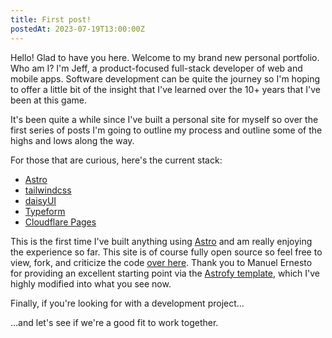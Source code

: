 ```yaml
---
title: First post!
postedAt: 2023-07-19T13:00:00Z
---
```



Hello! Glad to have you here. Welcome to my brand new personal portfolio. Who am I? I'm Jeff, a product-focused full-stack developer of web and mobile apps. Software development can be quite the journey so I'm hoping to offer a little bit of the insight that I've learned over the 10+ years that I've been at this game.

It's been quite a while since I've built a personal site for myself so over the first series of posts I'm going to outline my process and outline some of the highs and lows along the way.

For those that are curious, here's the current stack:

- [Astro](https://astro.build)
- [tailwindcss](https://tailwindcss.com)
- [daisyUI](https://daisyui.com)
- [Typeform](https://typeform.com)
- [Cloudflare Pages](https://pages.cloudflare.com)

This is the first time I've built anything using [Astro](https://astro.build) and am really enjoying the experience so far. This site is of course fully open source so feel free to view, fork, and criticize the code [over here](https://github.com/gotenoctober/gotenoctober.github.io). Thank you to Manuel Ernesto for providing an excellent starting point via the [Astrofy template](https://astro-modern-personal-website.netlify.app), which I've highly modified into what you see now.

Finally, if you're looking for with a development project...

<p class="text-center">
  <ContactButton />
</p>

...and let's see if we're a good fit to work together.
